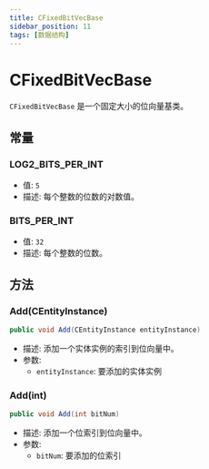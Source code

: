 ```yaml
---
title: CFixedBitVecBase
sidebar_position: 11
tags: [数据结构]
---
```


# CFixedBitVecBase

`CFixedBitVecBase` 是一个固定大小的位向量基类。

## 常量

### LOG2_BITS_PER_INT
- 值: `5`
- 描述: 每个整数的位数的对数值。

### BITS_PER_INT
- 值: `32`
- 描述: 每个整数的位数。

## 方法

### Add(CEntityInstance)
```csharp
public void Add(CEntityInstance entityInstance)
```
- 描述: 添加一个实体实例的索引到位向量中。
- 参数:
  - `entityInstance`: 要添加的实体实例

### Add(int)
```csharp
public void Add(int bitNum)
```
- 描述: 添加一个位索引到位向量中。
- 参数:
  - `bitNum`: 要添加的位索引 